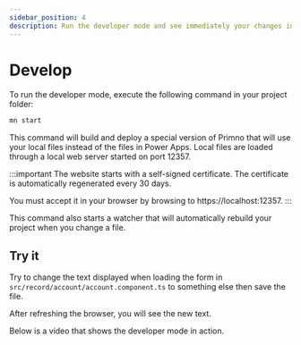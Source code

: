 ```yaml
---
sidebar_position: 4
description: Run the developer mode and see immediately your changes in the browser.
---
```


# Develop

To run the developer mode, execute the following command in your project folder:

```bash
mn start
```

This command will build and deploy a special version of Primno that will use your local files instead of the files in Power Apps.
Local files are loaded through a local web server started on port 12357.

:::important
The website starts with a self-signed certificate. The certificate is automatically regenerated every 30 days.

You must accept it in your browser by browsing to https://localhost:12357.
:::

This command also starts a watcher that will automatically rebuild your project when you change a file.

## Try it

Try to change the text displayed when loading the form in `src/record/account/account.component.ts` to something else then save the file.

After refreshing the browser, you will see the new text.

Below is a video that shows the developer mode in action.

<ReactPlayer url={HomeMovieUrl} muted={true} height={480} width={640} controls={true} />